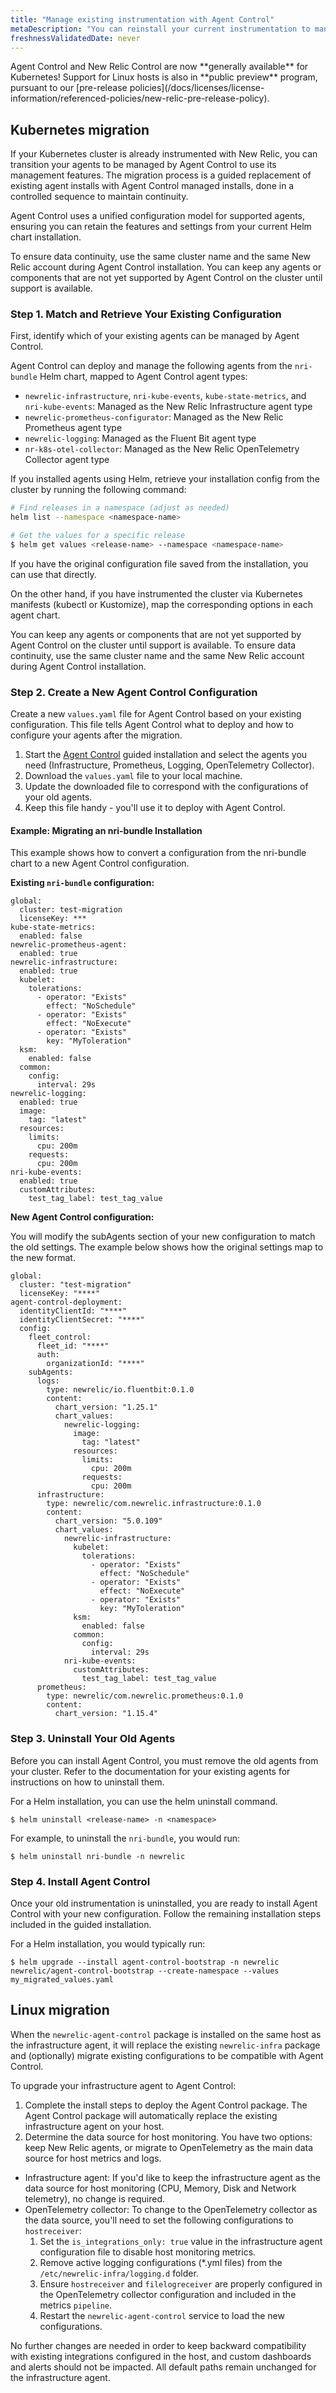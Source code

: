 ```yaml
---
title: "Manage existing instrumentation with Agent Control"
metaDescription: "You can reinstall your current instrumentation to manage it through Agent Control"
freshnessValidatedDate: never
---
```

<Callout variant="important">
  Agent Control and New Relic Control are now **generally available** for Kubernetes! Support for Linux hosts is also in **public preview** program, pursuant to our [pre-release policies](/docs/licenses/license-information/referenced-policies/new-relic-pre-release-policy).
</Callout>

## Kubernetes migration

If your Kubernetes cluster is already instrumented with New Relic, you can transition your agents to be managed by Agent Control to use its management features. The migration process is a guided replacement of existing agent installs with Agent Control managed installs, done in a controlled sequence to maintain continuity.

Agent Control uses a unified configuration model for supported agents, ensuring you can retain the features and settings from your current Helm chart installation.

<Callout variant="tip" title="Best practices">
To ensure data continuity, use the same cluster name and the same New Relic account during Agent Control installation. You can keep any agents or components that are not yet supported by Agent Control on the cluster until support is available.
</Callout>

### Step 1. Match and Retrieve Your Existing Configuration

First, identify which of your existing agents can be managed by Agent Control.

Agent Control can deploy and manage the following agents from the `nri-bundle` Helm chart, mapped to Agent Control agent types:

- `newrelic-infrastructure`, `nri-kube-events`, `kube-state-metrics`, and `nri-kube-events`: Managed as the New Relic Infrastructure agent type
- `newrelic-prometheus-configurator`: Managed as the New Relic Prometheus agent type
- `newrelic-logging`: Managed as the Fluent Bit agent type
- `nr-k8s-otel-collector`: Managed as the New Relic OpenTelemetry Collector agent type

If you installed agents using Helm, retrieve your installation config from the cluster by running the following command:

```sh
# Find releases in a namespace (adjust as needed)
helm list --namespace <namespace-name>

# Get the values for a specific release
$ helm get values <release-name> --namespace <namespace-name>
```

If you have the original configuration file saved from the installation, you can use that directly.


On the other hand, if you have instrumented the cluster via Kubernetes manifests (kubectl or Kustomize), map the corresponding options in each agent chart.

<Callout variant="tip" title="TIP">
  You can keep any agents or components that are not yet supported by Agent Control on the cluster until support is available. To ensure data continuity, use the same cluster name and the same New Relic account during Agent Control installation.
</Callout>


### Step 2. Create a New Agent Control Configuration

Create a new `values.yaml` file for Agent Control based on your existing configuration. This file tells Agent Control what to deploy and how to configure your agents after the migration.

1. Start the [Agent Control](/docs/new-relic-control/agent-control/setup/) guided installation and select the agents you need (Infrastructure, Prometheus, Logging, OpenTelemetry Collector).
2. Download the `values.yaml` file to your local machine.
3. Update the downloaded file to correspond with the configurations of your old agents.
4. Keep this file handy - you'll use it to deploy with Agent Control.

#### Example: Migrating an nri-bundle Installation

This example shows how to convert a configuration from the nri-bundle chart to a new Agent Control configuration.

**Existing `nri-bundle` configuration:**

```shell
global:
  cluster: test-migration
  licenseKey: ***
kube-state-metrics:
  enabled: false
newrelic-prometheus-agent:
  enabled: true
newrelic-infrastructure:
  enabled: true
  kubelet:
    tolerations:
      - operator: "Exists"
        effect: "NoSchedule"
      - operator: "Exists"
        effect: "NoExecute"
      - operator: "Exists"
        key: "MyToleration"
  ksm:
    enabled: false
  common:
    config:
      interval: 29s
newrelic-logging:
  enabled: true
  image:
    tag: "latest"
  resources:
    limits:
      cpu: 200m
    requests:
      cpu: 200m
nri-kube-events:
  enabled: true
  customAttributes:
    test_tag_label: test_tag_value
```
**New Agent Control configuration:**

You will modify the subAgents section of your new configuration to match the old settings. The example below shows how the original settings map to the new format.

```shell
global:
  cluster: "test-migration"
  licenseKey: "****"
agent-control-deployment:
  identityClientId: "****"
  identityClientSecret: "****"
  config:
    fleet_control:
      fleet_id: "****"
      auth:
        organizationId: "****"
    subAgents:
      logs:
        type: newrelic/io.fluentbit:0.1.0
        content:
          chart_version: "1.25.1"
          chart_values:
            newrelic-logging:
              image:
                tag: "latest"
              resources:
                limits:
                  cpu: 200m
                requests:
                  cpu: 200m
      infrastructure:
        type: newrelic/com.newrelic.infrastructure:0.1.0
        content:
          chart_version: "5.0.109"
          chart_values:
            newrelic-infrastructure:
              kubelet:
                tolerations:
                  - operator: "Exists"
                    effect: "NoSchedule"
                  - operator: "Exists"
                    effect: "NoExecute"
                  - operator: "Exists"
                    key: "MyToleration"
              ksm:
                enabled: false
              common:
                config:
                  interval: 29s
            nri-kube-events:
              customAttributes:
                test_tag_label: test_tag_value
      prometheus:
        type: newrelic/com.newrelic.prometheus:0.1.0
        content:
          chart_version: "1.15.4"
```

### Step 3. Uninstall Your Old Agents

Before you can install Agent Control, you must remove the old agents from your cluster. Refer to the documentation for your existing agents for instructions on how to uninstall them.

For a Helm installation, you can use the helm uninstall command.

```shell
$ helm uninstall <release-name> -n <namespace>
```

For example, to uninstall the `nri-bundle`, you would run:

```shell
$ helm uninstall nri-bundle -n newrelic
```

### Step 4. Install Agent Control

Once your old instrumentation is uninstalled, you are ready to install Agent Control with your new configuration. Follow the remaining installation steps included in the guided installation.

For a Helm installation, you would typically run:

```shell
$ helm upgrade --install agent-control-bootstrap -n newrelic newrelic/agent-control-bootstrap --create-namespace --values my_migrated_values.yaml
```

## Linux migration

When the `newrelic-agent-control` package is installed on the same host as the infrastructure agent, it will replace the existing `newrelic-infra` package and (optionally) migrate existing configurations to be compatible with Agent Control.

To upgrade your infrastructure agent to Agent Control:

1. Complete the install steps to deploy the Agent Control package. The Agent Control package will automatically replace the existing infrastructure agent on your host.
2. Determine the data source for host monitoring. You have two options: keep New Relic agents, or migrate to OpenTelemetry as the main data source for host metrics and logs.
  * Infrastructure agent: If you'd like to keep the infrastructure agent as the data source for host monitoring (CPU, Memory, Disk and Network telemetry), no change is required.
  * OpenTelemetry collector: To change to the OpenTelemetry collector as the data source, you'll need to set the following configurations to `hostreceiver`:
    1. Set the `is_integrations_only: true` value in the infrastructure agent configuration file to disable host monitoring metrics.
    2. Remove active logging configurations (*.yml files) from the `/etc/newrelic-infra/logging.d` folder.
    3. Ensure `hostreceiver` and `filelogreceiver` are properly configured in the OpenTelemetry collector configuration and included in the metrics `pipeline`.
    4. Restart the `newrelic-agent-control` service to load the new configurations.

No further changes are needed in order to keep backward compatibility with existing integrations configured in the host, and custom dashboards and alerts should not be impacted. All default paths remain unchanged for the infrastructure agent.
